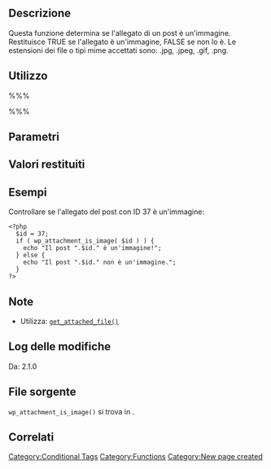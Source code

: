 {{Languages|
{{en|Function Reference/wp_attachment_is_image}}
{{it|Riferimento funzioni/wp_attachment_is_image}}
}}

== Descrizione ==
Questa funzione determina se l'allegato di un post è un'immagine. Restituisce TRUE se l'allegato è un'immagine, FALSE se non lo è. Le estensioni dei file o tipi mime accettati sono: .jpg, .jpeg, .gif, .png.

== Utilizzo ==
%%% <?php wp_attachment_is_image( $post_id ); ?> %%%

== Parametri ==
{{it:Parameter|$post_id|int|ID del post.|opzionale|0}}

== Valori restituiti ==
{{it:Return||boolean|TRUE se l'allegato è un'immagine, FALSE se non lo èa.}}

== Esempi ==
Controllare se l'allegato del post con ID 37 è un'immagine:

<pre>
<?php
  $id = 37;
  if ( wp_attachment_is_image( $id ) ) {
    echo "Il post ".$id." è un'immagine!";
  } else {
    echo "Il post ".$id." non è un'immagine.";
  }
?>
</pre>

== Note ==
* Utilizza: [[Function_Reference/get_attached_file|<tt>get_attached_file()</tt>]]

== Log delle modifiche ==
Da: 2.1.0

== File sorgente ==
<tt>wp_attachment_is_image()</tt> si trova in {{Trac|wp-includes/post.php}}.

== Correlati ==

{{Conditional Tags}}

{{it:Tag Footer}}

[[Category:Conditional Tags]]
[[Category:Functions]]
[[Category:New page created]]